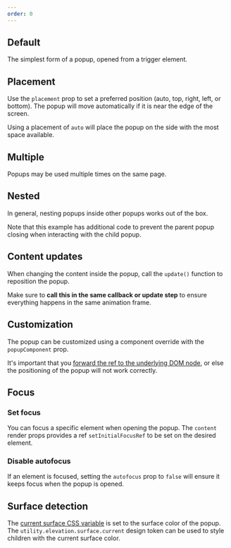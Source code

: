 ```yaml
---
order: 0
---
```



## Default

The simplest form of a popup, opened from a trigger element.

<Example Component={PopupDefaultExample} packageName="@atlaskit/popup" />

## Placement

Use the `placement` prop to set a preferred position (auto, top, right, left, or bottom). The popup will move automatically if it is near the edge of the screen.

Using a placement of `auto` will place the popup on the side with the most space available.

<Example Component={PopupPlacementExample} packageName="@atlaskit/popup" />

## Multiple

Popups may be used multiple times on the same page.

<Example Component={PopupMultipleExample} packageName="@atlaskit/popup" />

## Nested

In general, nesting popups inside other popups works out of the box.

Note that this example has additional code to prevent the parent popup closing when interacting with the child popup.

<Example Component={PopupNestedExample} packageName="@atlaskit/popup" />

## Content updates

When changing the content inside the popup, call the `update()` function to reposition the popup.

Make sure to **call this in the same callback or update step** to ensure everything happens in the same animation frame.

<Example Component={PopupContentUpdateExample} packageName="@atlaskit/popup" />

## Customization

The popup can be customized using a component override with the `popupComponent` prop.

It's important that you [forward the ref to the underlying DOM node](https://reactjs.org/docs/forwarding-refs.html), or else the positioning of the popup will not work correctly.

<Example Component={PopupCustomExample} packageName="@atlaskit/popup" />

## Focus

### Set focus

You can focus a specific element when opening the popup. The `content` render props provides a ref `setInitialFocusRef` to be set on the desired element.

<Example Component={PopupFocusExample} packageName="@atlaskit/popup" />

### Disable autofocus

If an element is focused, setting the `autofocus` prop to `false` will ensure it keeps focus when the popup is opened.

<Example
  Component={PopupDisableAutofocusExample}
  packageName="@atlaskit/popup"
/>

## Surface detection

The [current surface CSS variable](/components/tokens/code#current-surface-color) is set to the surface color of the popup.
The `utility.elevation.surface.current` design token can be used to style children with the current surface color.

<Example
  Component={PopupSurfaceDetectionExample}
  packageName="@atlaskit/popup"
/>
